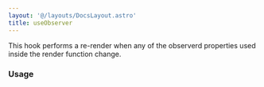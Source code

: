```yaml
---
layout: '@/layouts/DocsLayout.astro'
title: useObserver
---
```



This hook performs a re-render when any of the observerd properties used inside the render function change.

### Usage

<StackBlitz client:load id='react-ts-yczcqf' />
